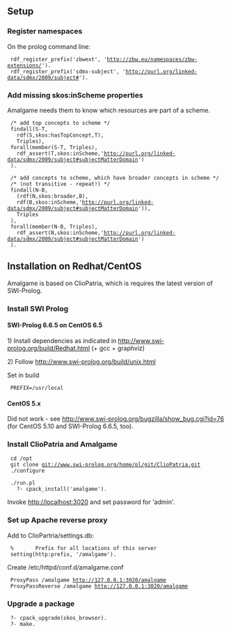 ==Setup==

===Register namespaces===

On the prolog command line:

  rdf_register_prefix('zbwext', 'http://zbw.eu/namespaces/zbw-extensions/').
  rdf_register_prefix('sdmx-subject', 'http://purl.org/linked-data/sdmx/2009/subject#').

===Add missing skos:inScheme properties===

Amalgame needs them to know which resources are part of a scheme.

  /* add top concepts to scheme */
  findall(S-T,
    rdf(S,skos:hasTopConcept,T),
    Triples),
  forall(member(S-T, Triples),
    rdf_assert(T,skos:inScheme,'http://purl.org/linked-data/sdmx/2009/subject#subjectMatterDomain')
  ).
  
  /* add concepts to scheme, which have broader concepts in scheme */
  /* (not transitive - repeat!) */
  findall(N-B,
    (rdf(N,skos:broader,B),
    rdf(B,skos:inScheme,'http://purl.org/linked-data/sdmx/2009/subject#subjectMatterDomain')),
    Triples
  ),
  forall(member(N-B, Triples),
    rdf_assert(N,skos:inScheme,'http://purl.org/linked-data/sdmx/2009/subject#subjectMatterDomain')
  ).  


==Installation on Redhat/CentOS==

Amalgame is based on ClioPatria, which is requires the latest version of SWI-Prolog.

===Install SWI Prolog===

====SWI-Prolog 6.6.5 on CentOS 6.5====

1) Install dependencies as indicated in http://www.swi-prolog.org/build/Redhat.html (+ gcc + graphviz)

2) Follow http://www.swi-prolog.org/build/unix.html

Set in build

  PREFIX=/usr/local

====CentOS 5.x====

Did not work - see http://www.swi-prolog.org/bugzilla/show_bug.cgi?id=76 (for CentOS 5.10 and SWI-Prolog 6.6.5, too).

===Install ClioPatria and Amalgame===

  cd /opt
  git clone git://www.swi-prolog.org/home/pl/git/ClioPatria.git
  ./configure

  ./run.pl
    ?- cpack_install('amalgame').

Invoke http://localhost:3020 and set password for 'admin'.

===Set up Apache reverse proxy===

Add to ClioPartria/settings.db:

  %       Prefix for all locations of this server
  setting(http:prefix, '/amalgame').

Create /etc/httpd/conf.d/amalgame.conf

  ProxyPass /amalgame http://127.0.0.1:3020/amalgame
  ProxyPassReverse /amalgame http://127.0.0.1:3020/amalgame

===Upgrade a package===

  ?- cpack_upgrade(skos_browser).
  ?- make.

